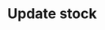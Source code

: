 ---
title: 'Update stock'
openapi: 'PUT /2023-11/admin/stocks/{id}'
description: 'Updates the details of an existing stock entry identified by its unique ID. This endpoint allows modifying stock quantities, warehouse assignments, or related metadata. It returns the updated stock data upon success and ensures accurate inventory synchronization.'
---